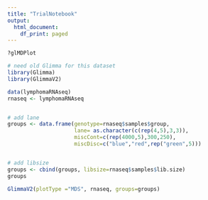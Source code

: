 ---
title: "TrialNotebook"
output:
  html_document:
    df_print: paged
---

```{r}
?glMDPlot
```

```{r}
# need old Glimma for this dataset
library(Glimma)
library(GlimmaV2)

data(lymphomaRNAseq)
rnaseq <- lymphomaRNAseq


# add lane
groups <- data.frame(genotype=rnaseq$samples$group,
                     lane= as.character(c(rep(4,5),3,3)),
                     miscCont=c(rep(4000,5),300,250),
                     miscDisc=c("blue","red",rep("green",5)))


# add libsize
groups <- cbind(groups, libsize=rnaseq$samples$lib.size)
groups

```



```{r}

GlimmaV2(plotType ="MDS", rnaseq, groups=groups)


```


